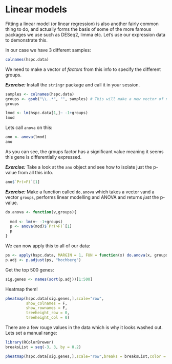 # Linear models

Fitting a linear model (or linear regression) is also another fairly common thing to do, and actually forms the basis of some of the more famous packages we use such as DESeq2, limma etc. Let's use our expression data to demonstrate this.

In our case we have 3 different samples:
```r
colnames(hspc.data)
```
We need to make a vector of *factors* from this info to specify the different groups.

***Exercise:*** Install the `stringr` package and call it in your session.

```r
samples <- colnames(hspc.data)
groups <- gsub("\\..*", "", samples) # This will make a new vector of names but remove the ".X" leaving just what type each sample belongs to
groups
```

```r
lmod <- lm(hspc.data[1,]~ -1+groups)
lmod
```

Lets call `anova` on this:
```r
ano <- anova(lmod)
ano
```
As you can see, the groups factor has a significant value meaning it seems this gene is differentially expressed.

***Exercise:*** Take a look at the `ano` object and see how to isolate just the p-value from all this info.
```r
ano$`Pr(>F)`[1]
```

***Exercise:*** Make a function called `do.anova` which takes a vector `v`and a vector `groups`, performs linear modelling and ANOVA and returns *just* the p-value.
```r
do.anova <- function(v,groups){
  
  mod <- lm(v~ -1+groups)
  p <- anova(mod)$`Pr(>F)`[1]
  p
}
```

We can now apply this to all of our data:
```r
ps <- apply(hspc.data, MARGIN = 1, FUN = function(x) do.anova(x, groups) )
p.adj <- p.adjust(ps, "hochberg")
```

Get the top 500 genes:
```r
sig.genes <- names(sort(p.adj))[1:500]
```

Heatmap them!
```r
pheatmap(hspc.data[sig.genes,],scale="row",
         show_colnames = F, 
         show_rownames = F,
         treeheight_row = 0,
         treeheight_col = 0)

```

There are a few rouge values in the data which is why it looks washed out. Lets set a manual range:

```r
library(RColorBrewer)
breaksList = seq(-3, 3, by = 0.2)

pheatmap(hspc.data[sig.genes,],scale="row",breaks = breaksList,color = colorRampPalette(rev(brewer.pal(n = 7, name = "RdYlBu")))(length(breaksList)))

```




